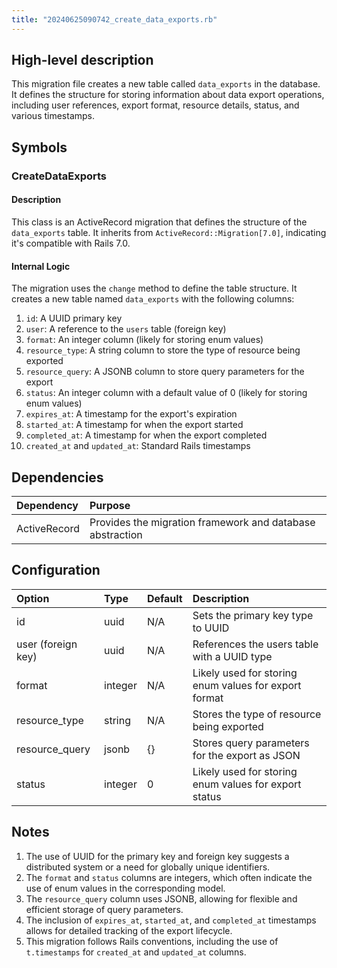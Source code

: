 ```yaml
---
title: "20240625090742_create_data_exports.rb"
---
```


## High-level description
This migration file creates a new table called `data_exports` in the database. It defines the structure for storing information about data export operations, including user references, export format, resource details, status, and various timestamps.

## Symbols

### CreateDataExports
#### Description
This class is an ActiveRecord migration that defines the structure of the `data_exports` table. It inherits from `ActiveRecord::Migration[7.0]`, indicating it's compatible with Rails 7.0.

#### Internal Logic
The migration uses the `change` method to define the table structure. It creates a new table named `data_exports` with the following columns:

1. `id`: A UUID primary key
2. `user`: A reference to the `users` table (foreign key)
3. `format`: An integer column (likely for storing enum values)
4. `resource_type`: A string column to store the type of resource being exported
5. `resource_query`: A JSONB column to store query parameters for the export
6. `status`: An integer column with a default value of 0 (likely for storing enum values)
7. `expires_at`: A timestamp for the export's expiration
8. `started_at`: A timestamp for when the export started
9. `completed_at`: A timestamp for when the export completed
10. `created_at` and `updated_at`: Standard Rails timestamps

## Dependencies
| Dependency | Purpose |
|:-----------|:--------|
| ActiveRecord | Provides the migration framework and database abstraction |

## Configuration
| Option | Type | Default | Description |
|:-------|:-----|:--------|:------------|
| id | uuid | N/A | Sets the primary key type to UUID |
| user (foreign key) | uuid | N/A | References the users table with a UUID type |
| format | integer | N/A | Likely used for storing enum values for export format |
| resource_type | string | N/A | Stores the type of resource being exported |
| resource_query | jsonb | {} | Stores query parameters for the export as JSON |
| status | integer | 0 | Likely used for storing enum values for export status |

## Notes
1. The use of UUID for the primary key and foreign key suggests a distributed system or a need for globally unique identifiers.
2. The `format` and `status` columns are integers, which often indicate the use of enum values in the corresponding model.
3. The `resource_query` column uses JSONB, allowing for flexible and efficient storage of query parameters.
4. The inclusion of `expires_at`, `started_at`, and `completed_at` timestamps allows for detailed tracking of the export lifecycle.
5. This migration follows Rails conventions, including the use of `t.timestamps` for `created_at` and `updated_at` columns.